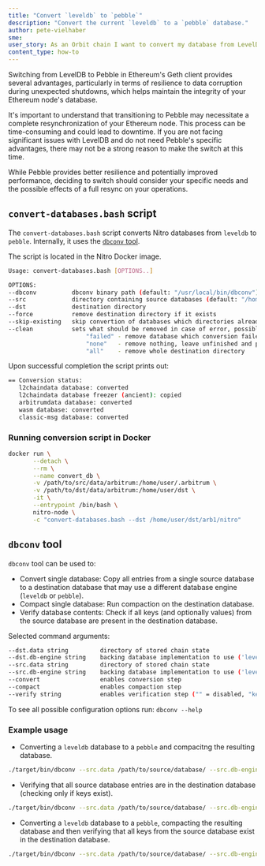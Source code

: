 ```yaml
---
title: "Convert `leveldb` to `pebble`"
description: "Convert the current `leveldb` to a `pebble` database."
author: pete-vielhaber
sme:
user_story: As an Orbit chain I want to convert my database from LevelDB to Pebble.
content_type: how-to
---
```


Switching from LevelDB to Pebble in Ethereum's Geth client provides several advantages, particularly in terms of resilience to data corruption during unexpected shutdowns, which helps maintain the integrity of your Ethereum node's database.

It's important to understand that transitioning to Pebble may necessitate a complete resynchronization of your Ethereum node. This process can be time-consuming and could lead to downtime. If you are not facing significant issues with LevelDB and do not need Pebble's specific advantages, there may not be a strong reason to make the switch at this time.

While Pebble provides better resilience and potentially improved performance, deciding to switch should consider your specific needs and the possible effects of a full resync on your operations.


## `convert-databases.bash` script
The `convert-databases.bash` script converts Nitro databases from `leveldb` to `pebble`. Internally, it uses the [`dbconv` tool](#dbconv-tool).

<!-- link to location -->
The script is located in the Nitro Docker image.

```bash
Usage: convert-databases.bash [OPTIONS..]

OPTIONS:
--dbconv          dbconv binary path (default: "/usr/local/bin/dbconv")
--src             directory containing source databases (default: "/home/user/.arbitrum/arb1/nitro")
--dst             destination directory
--force           remove destination directory if it exists
--skip-existing   skip convertion of databases which directories already exist in the destination directory
--clean           sets what should be removed in case of error, possible values:
                      "failed" - remove database which conversion failed (default)
                      "none"   - remove nothing, leave unfinished and potentially corrupted databases
                      "all"    - remove whole destination directory
```

Upon successful completion the script prints out:

```bash
== Conversion status:
   l2chaindata database: converted
   l2chaindata database freezer (ancient): copied
   arbitrumdata database: converted
   wasm database: converted
   classic-msg database: converted
```

### Running conversion script in Docker
```bash
docker run \
       --detach \
       --rm \
       --name convert_db \
       -v /path/to/src/data/arbitrum:/home/user/.arbitrum \
       -v /path/to/dst/data/arbitrum:/home/user/dst \
       -it \
       --entrypoint /bin/bash \
       nitro-node \
       -c "convert-databases.bash --dst /home/user/dst/arb1/nitro"
```

## `dbconv` tool 
`dbconv` tool can be used to:
- Convert single database: Copy all entries from a single source database to a destination database that may use a different database engine (`leveldb` or `pebble`).
- Compact single database: Run compaction on the destination database.
- Verify database contents: Check if all keys (and optionally values) from the source database are present in the destination database.

Selected command arguments:
```bash
--dst.data string         directory of stored chain state
--dst.db-engine string    backing database implementation to use ('leveldb' or 'pebble') (default "pebble")
--src.data string         directory of stored chain state
--src.db-engine string    backing database implementation to use ('leveldb' or 'pebble') (default "leveldb")
--convert                 enables conversion step
--compact                 enables compaction step
--verify string           enables verification step ("" = disabled, "keys" = only keys, "full" = keys and values)
```

To see all possible configuration options run: `dbconv --help`

### Example usage
- Converting a `leveldb` database to a `pebble` and compacitng the resulting database.
```bash
./target/bin/dbconv --src.data /path/to/source/database/ --src.db-engine leveldb --dst.data /path/to/destination/database/ --dst.db-engine "pebble" --convert --compact
```

- Verifying that all source database entries are in the destination database (checking only if keys exist).
```bash
./target/bin/dbconv --src.data /path/to/source/database/ --src.db-engine leveldb --dst.data /path/to/destination/database/ --dst.db-engine "pebble" --verify "keys"
```

- Converting a `leveldb` database to a `pebble`, compacting the resulting database and then verifying that all keys from the source database exist in the destination database.
```bash
./target/bin/dbconv --src.data /path/to/source/database/ --src.db-engine leveldb --dst.data /path/to/destination/database/ --dst.db-engine "pebble" --convert --compact --verify "keys"
```
